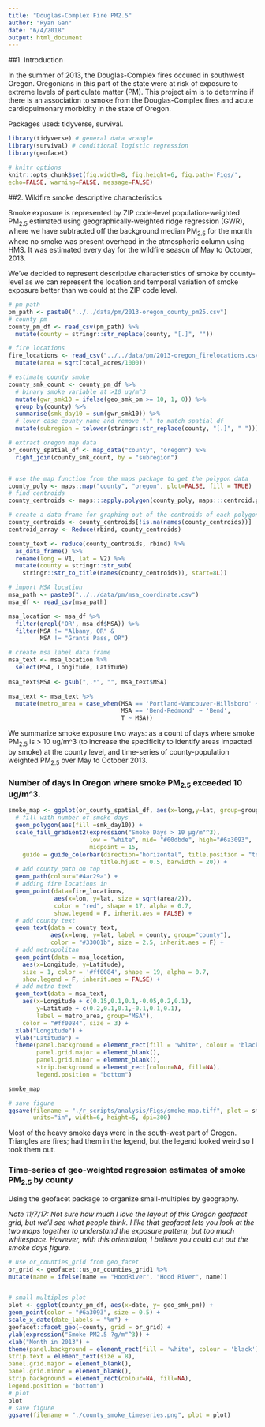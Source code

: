 ```yaml
---
title: "Douglas-Complex Fire PM2.5"
author: "Ryan Gan"
date: "6/4/2018"
output: html_document
---
```


##1. Introduction
  
  In the summer of 2013, the Douglas-Complex fires occured in southwest Oregon. Oregonians in this part of the state were at risk of exposure to extreme levels of particulate matter (PM). This project aim is to determine if there is an association to smoke from the Douglas-Complex fires and acute cardiopulmonary morbidity in the state of Oregon.
  
  
Packages used: tidyverse, survival.
```r
library(tidyverse) # general data wrangle
library(survival) # conditional logistic regression
library(geofacet)

# knitr options
knitr::opts_chunk$set(fig.width=8, fig.height=6, fig.path='Figs/',
echo=FALSE, warning=FALSE, message=FALSE)
```


##2. Wildfire smoke descriptive characteristics

Smoke exposure is represented by ZIP code-level population-weighted PM~2.5~ estimated using geographically-weighted ridge regression (GWR), where we have subtracted off the background median PM~2.5~ for the month where no smoke was present overhead in the atmospheric column using HMS. It was estimated every day for the wildfire season of May to October, 2013.

We've decided to represent descriptive characteristics of smoke by county-level as we can represent the location and temporal variation of smoke exposure better than we could at the ZIP code level.

```r
# pm path
pm_path <- paste0("../../data/pm/2013-oregon_county_pm25.csv")
# county pm
county_pm_df <- read_csv(pm_path) %>% 
  mutate(county = stringr::str_replace(county, "[.]", ""))

# fire locations
fire_locations <- read_csv("../../data/pm/2013-oregon_firelocations.csv") %>% 
  mutate(area = sqrt(total_acres/1000))

# estimate county smoke 
county_smk_count <- county_pm_df %>% 
  # binary smoke variable at >10 ug/m^3
  mutate(gwr_smk10 = ifelse(geo_smk_pm >= 10, 1, 0)) %>% 
  group_by(county) %>% 
  summarise(smk_day10 = sum(gwr_smk10)) %>% 
  # lower case county name and remove "." to match spatial df
  mutate(subregion = tolower(stringr::str_replace(county, "[.]", " ")))

# extract oregon map data
or_county_spatial_df <- map_data("county", "oregon") %>% 
  right_join(county_smk_count, by = "subregion")


# use the map function from the maps package to get the polygon data
county_poly <- maps::map("county", "oregon", plot=FALSE, fill = TRUE)
# find centroids
county_centroids <- maps:::apply.polygon(county_poly, maps:::centroid.polygon)

# create a data frame for graphing out of the centroids of each polygon
county_centroids <- county_centroids[!is.na(names(county_centroids))]
centroid_array <- Reduce(rbind, county_centroids)

county_text <- reduce(county_centroids, rbind) %>% 
  as_data_frame() %>% 
  rename(long = V1, lat = V2) %>% 
  mutate(county = stringr::str_sub(
    stringr::str_to_title(names(county_centroids)), start=8L)) 

# import MSA location
msa_path <- paste0("../../data/pm/msa_coordinate.csv")
msa_df <- read_csv(msa_path) 

msa_location <- msa_df %>%
  filter(grepl('OR', msa_df$MSA)) %>%
  filter(MSA != "Albany, OR" &
         MSA != "Grants Pass, OR")

# create msa label data frame
msa_text <- msa_location %>%
  select(MSA, Longitude, Latitude) 
  
msa_text$MSA <- gsub(",.*", "", msa_text$MSA)

msa_text <- msa_text %>% 
  mutate(metro_area = case_when(MSA == 'Portland-Vancouver-Hillsboro' ~ 'Portland',
                                MSA == 'Bend-Redmond' ~ 'Bend', 
                                T ~ MSA))
```

We summarize smoke exposure two ways: as a count of days where smoke PM~2.5~ is > 10 ug/m^3 (to increase the specificity to identify areas impacted by smoke) at the county level, and time-series of county-population weighted PM~2.5~ over May to October 2013. 

### Number of days in Oregon where smoke PM~2.5~ exceeded 10 ug/m^3. 

```r
smoke_map <- ggplot(or_county_spatial_df, aes(x=long,y=lat, group=group)) +
  # fill with number of smoke days
  geom_polygon(aes(fill =smk_day10)) +
  scale_fill_gradient2(expression("Smoke Days > 10 µg/m"^3),
                       low = "white", mid= "#00dbde", high="#6a3093", 
                       midpoint = 15,
    guide = guide_colorbar(direction="horizontal", title.position = "top",
                          title.hjust = 0.5, barwidth = 20)) +
  # add county path on top
  geom_path(colour="#4ac29a") +
  # adding fire locations in
  geom_point(data=fire_locations, 
             aes(x=lon, y=lat, size = sqrt(area/2)), 
             color = "red", shape = 17, alpha = 0.7, 
             show.legend = F, inherit.aes = FALSE) +
  # add county text 
  geom_text(data = county_text, 
            aes(x=long, y=lat, label = county, group="county"), 
            color = "#33001b", size = 2.5, inherit.aes = F) +
  # add metropolitan
  geom_point(data = msa_location, 
    aes(x=Longitude, y=Latitude), 
    size = 1, color = '#ff0084', shape = 19, alpha = 0.7,
    show.legend = F, inherit.aes = FALSE) +
  # add metro text
  geom_text(data = msa_text, 
    aes(x=Longitude + c(0.15,0.1,0.1,-0.05,0.2,0.1), 
        y=Latitude + c(0.2,0.1,0.1,-0.1,0.1,0.1), 
        label = metro_area, group="MSA"), 
    color = "#ff0084", size = 3) +
  xlab("Longitude") +
  ylab("Latitude") +
  theme(panel.background = element_rect(fill = 'white', colour = 'black'),
        panel.grid.major = element_blank(),
        panel.grid.minor = element_blank(),
        strip.background = element_rect(colour=NA, fill=NA),
        legend.position = "bottom") 

smoke_map

# save figure
ggsave(filename = "./r_scripts/analysis/Figs/smoke_map.tiff", plot = smoke_map,
       units="in", width=6, height=5, dpi=300)
```

Most of the heavy smoke days were in the south-west part of Oregon. Triangles are fires; had them in the legend, but the legend looked weird so I took them out.

### Time-series of geo-weighted regression estimates of smoke PM~2.5~ by county

Using the geofacet package to organize small-multiples by geography. 

*Note 11/7/17: Not sure how much I love the layout of this Oregon geofacet grid, but we'll see what people think. I like that geofacet lets you look at the two maps together to understand the exposure pattern, but too much whitespace. However, with this orientation, I believe you could cut out the smoke days figure.*

```r
# use or_counties_grid from geo_facet 
or_grid <- geofacet::us_or_counties_grid1 %>% 
mutate(name = ifelse(name == "HoodRiver", "Hood River", name))


# small multiples plot
plot <- ggplot(county_pm_df, aes(x=date, y= geo_smk_pm)) + 
geom_point(color = "#6a3093", size = 0.5) +
scale_x_date(date_labels = "%m") +
geofacet::facet_geo(~county, grid = or_grid) +
ylab(expression("Smoke PM2.5 ?g/m"^3)) +
xlab("Month in 2013") +
theme(panel.background = element_rect(fill = 'white', colour = 'black'),
strip.text = element_text(size = 8),
panel.grid.major = element_blank(),
panel.grid.minor = element_blank(),
strip.background = element_rect(colour=NA, fill=NA),
legend.position = "bottom")
# plot 
plot
# save figure
ggsave(filename = "./county_smoke_timeseries.png", plot = plot)
```

